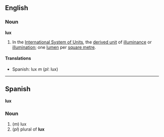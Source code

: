 ==English==
===Noun===
'''lux'''

#In the [[International System of Units]], the [[derived unit]] of [[illuminance]] or [[illumination]]; one [[lumen]] per [[square metre]].

====Translations====

*Spanish: lux ''m'' (''pl'': lux)

----

==Spanish==
'''lux'''

===Noun===

#(''m'') lux
#(''pl'') plural of '''lux'''